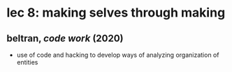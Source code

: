 # lec 8: making selves through making

## beltran, _code work_ (2020)
- use of code and hacking to develop ways of analyzing organization of entities